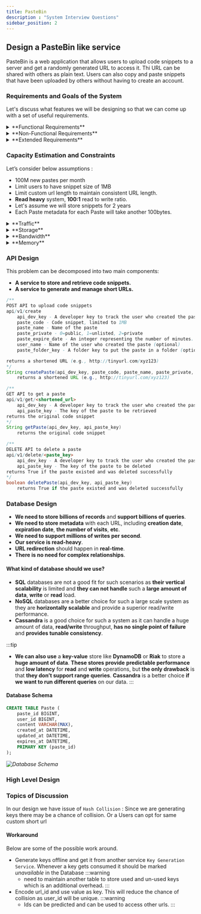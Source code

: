 ```yaml
---
title: PasteBin
description : "System Interview Questions"
sidebar_position: 2
---
```


## Design a PasteBin like service
PasteBin is a web application that allows users to upload code snippets to a server and get a randomly generated URL to access it.
Thi URL can be shared with others as plain text.
Users can also copy and paste snippets that have been uploaded by others without having to create an account.

### Requirements and Goals of the System
Let's discuss what features we will be designing so that we can come up with a set of useful requirements.

<details>
<summary>**Functional Requirements**</summary>
    - Users should be able to upload or “paste” their code snippets.
    - Users will get a URL to access their paste.
    - Links should not be guessable (not predictable).
    - Links should expire after a standard default timespan, but users should be able to specify expiration time.
    - Users should optionally be able to pick a custom alias for their paste.
    - Users should be able to delete their pastes.
    - Our service should also be accessible through REST APIs by other services.
</details>

<details>
<summary> **Non-Functional Requirements**</summary>
    - The system should be highly reliable, any data loss should be avoided.
    - The system should be highly available. This is required because if our service is down, users will not be able to access their pastes.
    - Paste retrieval should be fast; users should be able to access a paste in milliseconds.
    - Shortened links should not be guessable (not predictable).
    - The system should be highly scalable to support millions of new pastes per day.
</details>

<details>
<summary>**Extended Requirements**</summary>
    - Analytics, e.g., how many times a paste was accessed?
    - Our service should also be accessible through REST APIs by other services.
    - Our service should provide an option to create a user profile.
    - Users should be able to comment on each other’s pastes.
    - Users should be able to “like” each other’s pastes.
    - Users should be able to follow other users.
</details>

### Capacity Estimation and Constraints
Let’s consider below assumptions :
- 100M new pastes per month
- Limit users to have snippet size of 1MB
- Limit custom url length to maintain consistent URL length.
- **Read heavy** system, **100:1** read to write ratio.
- Let's assume we will store snippets for 2 years
- Each Paste metadata for each Paste will take another 100bytes.

<details>
<summary>**Traffic**</summary>
    - Total number of write requests per month = 100M
    - Total number of requests per second: 100M / (30 * 24 * 3600) ~= 40
    - Total number of reads per month: 100M * 100 = 10B
    - Total number of requests per second: 10B / (30 * 24 * 3600) ~= 40K
</details>
<details>
<summary>**Storage**</summary>
    - Total number of pastes for 2 years = 100M * 24 = 2.4B
    - Total storage required for metadata: 2.4B * 100 bytes ~= 240GB
    - Total storage required for code snippets: 2.4B * 1MB ~= 2.4PB
    - Total storage: 240GB + 2.4PB ~= 2.4PB
</details>
<details>
<summary>**Bandwidth**</summary>
    - Incoming data: 100M * 1MB ~= 100TB per month
    - Outgoing data: 100M * 1MB * 100 ~= 100PB per month
</details>
<details>
<summary>**Memory**</summary>
    - If we want to cache some of the hot pastes that are frequently accessed, how much memory will we need to store them?
    - If we follow the 80-20 rule, meaning 20% of the pastes generate 80% of the traffic, we would like to cache these 20% pastes.
    - Number of hot pastes = Total pastes * 20% = 2.4B * 20% ~= 500M
    - Memory required to store hot pastes = 500M * 1MB ~= 500TB
</details>


### API Design
This problem can be decomposed into two main components:
- **A service to store and retrieve code snippets.**
- **A service to generate and manage short URLs.**

```java
/**
POST API to upload code snippets
api/v1/create
    api_dev_key - A developer key to track the user who created the paste and to block abuse
    paste_code - Code snippet, limited to 1MB
    paste_name - Name of the paste
    paste_private - 0=public, 1=unlisted, 2=private
    paste_expire_date - An integer representing the number of minutes. (optional)
    user_name - Name of the user who created the paste (optional)
    paste_folder_key - A folder key to put the paste in a folder (optional)

returns a shortened URL (e.g., http://tinyurl.com/xyz123)
*/
String createPaste(api_dev_key, paste_code, paste_name, paste_private, paste_expire_date, user_name, paste_folder_key)
    returns a shortened URL (e.g., http://tinyurl.com/xyz123)

/**
GET API to get a paste
api/v1/get/<shortened_url>
    api_dev_key - A developer key to track the user who created the paste and to block abuse
    api_paste_key - The key of the paste to be retrieved
returns the original code snippet
*/
String getPaste(api_dev_key, api_paste_key)
    returns the original code snippet

/**
DELETE API to delete a paste
api/v1/delete/<paste_key>
    api_dev_key - A developer key to track the user who created the paste and to block abuse
    api_paste_key - The key of the paste to be deleted
returns True if the paste existed and was deleted successfully
*/
boolean deletePaste(api_dev_key, api_paste_key)
    returns True if the paste existed and was deleted successfully
```

### Database Design
- **We need to store billions of records** and **support billions of queries**.
- **We need to store metadata** with each URL, including **creation date**, **expiration date**, **the number of visits**, **etc**.
- **We need to support millions of writes per second**.
- **Our service is read-heavy**.
- **URL redirection** should happen in **real-time**.
- **There is no need for complex relationships**.

#### What kind of database should we use?
- **SQL** databases are not a good fit for such scenarios as **their vertical scalability** is limited and **they can not handle** such a **large amount of data**, **write** or **read** load.
- **NoSQL** databases are a better choice for such a large scale system as they are **horizontally scalable** and provide a superior read/write performance.
- **Cassandra** is a good choice for such a system as it can handle a huge amount of data, **read/write** throughput, **has no single point of failure** and **provides tunable consistency**.

:::tip
- **We can also use** a **key-value** store like **DynamoDB** or **Riak** to store a **huge amount of data**. **These stores provide** **predictable performance** and **low latency** for **read** and **write** operations, but **the only drawback** is that **they don’t support range queries**. **Cassandra** is a better choice **if we want to run different queries** on our data.
:::

#### Database Schema
```sql
CREATE TABLE Paste (
    paste_id BIGINT,
    user_id BIGINT,
    content VARCHAR(MAX),
    created_at DATETIME,
    updated_at DATETIME,
    expires_at DATETIME,
    PRIMARY KEY (paste_id)
);
```
_![Database Schema](./db-schema.png)_

### High Level Design


<FinalDesignSVG width="100%" height="80%"/>

### Topics of Discussion
In our design we have issue of `Hash Collision` : Since we are generating keys there may be a chance of collision.
Or a Users can opt for same custom short url
#### Workaround
Below are some of the possible work around.
- Generate keys offline and get it from another service `Key Generation Service`.
Whenever a key gets consumed it should be marked *unavailable* in the Database
  :::warning
  - need to maintain another table to store used and un-used keys which is an additional overhead.
  :::
- Encode url_id and use value as key. This will reduce the chance of collision as user_id will be unique.
  :::warning
  - Ids can be predicted and can be used to access other urls.
  :::


